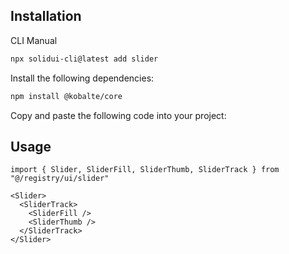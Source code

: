 <MDXHeader
  title="Slider"
  description="An input where the user selects a value from within a given range."
  docs="https://kobalte.dev/docs/core/components/slider"
/>

<ComponentPreview name="slider-demo" />

## Installation

<Tabs defaultValue="cli">

<TabsList>
  <TabsTrigger value="cli">CLI</TabsTrigger>
  <TabsTrigger value="manual">Manual</TabsTrigger>
</TabsList>

<TabsContent value="cli">

```bash
npx solidui-cli@latest add slider
```

</TabsContent>

<TabsContent value="manual">

<Steps>

<Step>Install the following dependencies: </Step>

```bash
npm install @kobalte/core
```

<Step>Copy and paste the following code into your project: </Step>

<ComponentSource name="slider" />

</Steps>

</TabsContent>

</Tabs>

## Usage

```tsx
import { Slider, SliderFill, SliderThumb, SliderTrack } from "@/registry/ui/slider"
```

```tsx
<Slider>
  <SliderTrack>
    <SliderFill />
    <SliderThumb />
  </SliderTrack>
</Slider>
```
